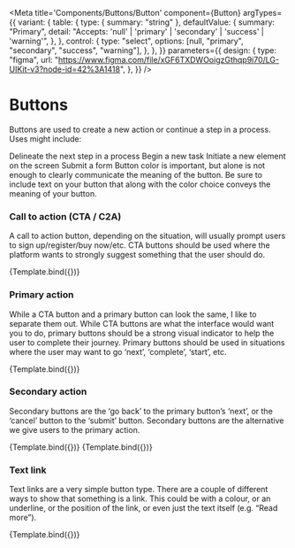 
<Meta
  title='Components/Buttons/Button'
  component={Button}
  argTypes={{
    variant: {
      table: {
        type: { summary: "string" },
        defaultValue: {
          summary: "Primary",
          detail:
            "Accepts: 'null' | 'primary' | 'secondary' | 'success' | 'warning'",
        },
      },
      control: {
        type: "select",
        options: [null, "primary", "secondary", "success", "warning"],
      },
    },
  }}
  parameters={{
    design: {
      type: "figma",
      url:
        "https://www.figma.com/file/xGF6TXDWOoigzGthqp9i70/LG-UIKit-v3?node-id=42%3A1418",
    },
  }}
/>

# Buttons

Buttons are used to create a new action or continue a step in a process. Uses might include:

Delineate the next step in a process
Begin a new task
Initiate a new element on the screen
Submit a form
Button color is important, but alone is not enough to clearly communicate the meaning of the button. Be sure to include text on your button that along with the color choice conveys the meaning of your button.

### Call to action (CTA / C2A)

A call to action button, depending on the situation, will usually prompt users to sign up/register/buy now/etc. CTA buttons should be used where the platform wants to strongly suggest something that the user should do.

<Canvas>
  <Story
    name='Call to Action'
    args={{
      variant: "success",
      text: "Sign Up Now!",
    }}
  >
    {Template.bind({})}
  </Story>
</Canvas>

### Primary action

While a CTA button and a primary button can look the same, I like to separate them out. While CTA buttons are what the interface would want you to do, primary buttons should be a strong visual indicator to help the user to complete their journey. Primary buttons should be used in situations where the user may want to go ‘next’, ‘complete’, ‘start’, etc.

<Canvas>
  <Story
    name='Primary Action'
    args={{
      variant: "primary",
      text: "Next",
    }}
  >
    {Template.bind({})}
  </Story>
</Canvas>

### Secondary action

Secondary buttons are the ‘go back’ to the primary button’s ‘next’, or the ‘cancel’ button to the ‘submit’ button. Secondary buttons are the alternative we give users to the primary action.

<Canvas>
  <Story
    name='Secondary Action'
    args={{
      variant: "outline-secondary",
      text: "Back",
    }}
  >
    {Template.bind({})}
  </Story>
  <Story
    name='Primary Action 2'
    args={{
      variant: "primary",
      text: "Next",
    }}
  >
    {Template.bind({})}
  </Story>
</Canvas>

### Text link

Text links are a very simple button type. There are a couple of different ways to show that something is a link. This could be with a colour, or an underline, or the position of the link, or even just the text itself (e.g. “Read more”).

<Canvas>
  <Story
    name='Text Link'
    args={{
      variant: null,
      text: "Back",
    }}
  >
    {Template.bind({})}
  </Story>
</Canvas>

